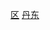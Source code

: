 {{Catnav|頁面分類|...|市辖区|辽宁市辖区}}
{{Catnav|頁面分類|...|辽宁县级行政区|丹东区县市}}
{{Catnav|頁面分類|...|辽宁地级市|丹东|丹东行政区划|丹东区县市}}
[[Category:丹东区县市|区]]
[[Category:辽宁市辖区|丹东]]
{{catmore|元宝区|丹东市元宝区}}